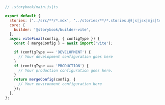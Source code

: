 ```js
// .storybook/main.js|ts

export default {
  stories: ['../src/**/*.mdx', '../stories/**/*.stories.@(js|jsx|mjs|ts|tsx)'],
  core: {
    builder: '@storybook/builder-vite',
  },
  async viteFinal(config, { configType }) {
    const { mergeConfig } = await import('vite');

    if (configType === 'DEVELOPMENT') {
      // Your development configuration goes here
    }
    if (configType === 'PRODUCTION') {
      // Your production configuration goes here.
    }
    return mergeConfig(config, {
      // Your environment configuration here
    });
  },
};
```

